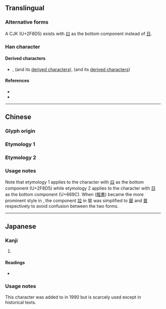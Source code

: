 {{also|替|普|晋|𤾕}}
{{character info/new}}
{{character info/new|0x2f8d5}}
==Translingual==

===Alternative forms===
A CJK {{w|Unicode compatibility characters|compatibility ideograph}} (U+2F8D5) exists with [[曰]] as the bottom component instead of [[日]].

===Han character===
{{Han char|rn=72|rad=日|as=10|sn=14|four=|canj=XYTA,YTA|ids=⿱竝日,⿱竝曰}}

====Derived characters====
* {{l|mul|[[𧭘]]/[[譜]]}}, {{l|mul|普}} (and its [[普#Derived_characters|derived characters]]), {{l|mul|替}} (and its [[替#Derived_characters|derived characters]])

====References====
* {{Han ref|kx=0498.360|dkj=14082|hdz=21530.180|uh=669C|ud=26268}}
* {{Han ref|uh=26268}}

----

==Chinese==

===Glyph origin===
{{Han etym}}

===Etymology 1===
{{zh-see|替|a|to [[substitute]]}} <!--《廣韻·去聲·霽·替》替：『廢也，代也，滅也。《說文》本作暜廢一偏下也。他計切，二十。』-->

===Etymology 2===
{{zh-see|普|a|[[universal]], [[widespread]]}} <!--《康熙字典》普：『《唐韻》滂古切，音浦。《說文》作暜，日無色也。《註》日無光則遠近皆同，故从竝。』-->

===Usage notes===
Note that etymology 1 applies to the character with [[曰]] as the bottom component (U+2F8D5) while etymology 2 applies to the character with [[日]] as the bottom component (U+669C). When {{w|regular script}} ([[楷書]]) became the more prominent style in {{w|Chinese script styles|Chinese calligraphy}}, the component [[竝]] in 暜 was simplified to [[替]] and [[普]] respectively to avoid confusion between the two forms.

----

==Japanese==

===Kanji===
{{ja-kanji|grade=|rs=日10}}

# {{alt-form|lang=ja|[[普]]}} {{gloss|[[general#Adjective|general]], [[universal]], [[widespread]]}}

====Readings====
* {{ja-readings|on=[[ふ]] (fu)|kun=[[あまねし]] (amaneshi)}}

===Usage notes===
This character was added to {{w|JIS X 0208}} in 1990 but is scarcely used except in historical texts.